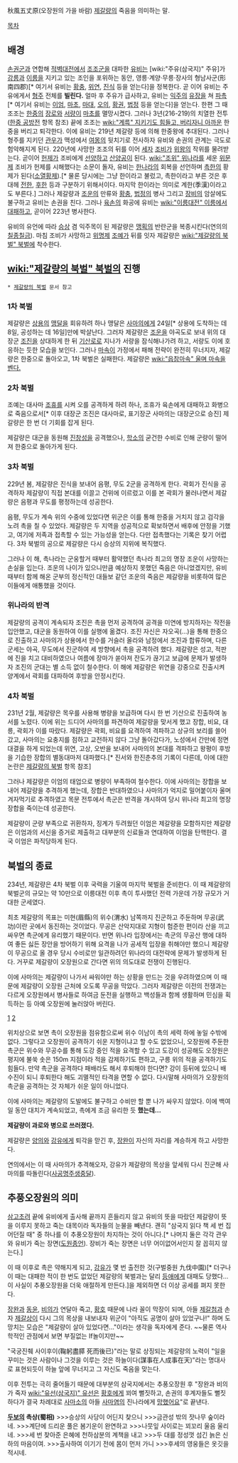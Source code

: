 秋風五丈原(오장원의 가을 바람)
[[제갈량]]의 죽음을 의미하는 말.


[[목차]]



== 배경 ==

[[손권]]군과 연합해 [[적벽대전]]에서 [[조조]]군을 대파한 [[유비]]는 [wiki:"주유(삼국지)" 주유]가 [[강릉]]과 [[이릉]]을 지키고 있는 조인을 포위하는 동안, 영릉·계양·무릉·장사의 형남사군(形南四郡)[* 여기서 유비는 [[황충]], [[위연]], [[진식]] 등을 얻는다]을 정복한다. 곧 이어 유비는 주유에게서 [[형주]] 전체를 '''빌린다.''' 얼마 후 주유가 급사하고, 유비는 [[익주]]의 [[유장]]을 쳐 [[파]][[촉]][* 여기서 유비는 [[이엄]], [[마초]], [[마대]], [[오의]], [[황권]], [[법정]] 등을 얻는다]을 얻는다. 한편 그 때 조조는 [[한중]]의 [[장로]]와 [[서량]]이 [[마초]]를 멸망시켰다. 그러나 3년(216-219)의 치열한 전투([[한중 공방전]] 항목 참조) 끝에 조조는 [[wiki:"계륵" 지키기도 힘들고, 버리자니 아까운]] 한중을 버리고 퇴각한다. 이에 유비는 219년 제갈량 등에 의해 한중왕에 추대된다. 그러나 형주를 지키던 [[관우]]가 맥성에서 [[여몽]]의 뒷치기로 전사하자 유비와 손권의 관계는 극도로 험악해지게 된다. 220년에 사망한 조조의 뒤를 이어 [[세자]] [[조비]]가 [[위왕]]의 작위를 물려받는다. 곧이어 [[헌제]]가 조비에게 [[선양]]하고 [[산양공]]이 된다. [[wiki:"조위" 위]]나라를 세운 [[위문제]] 조비가 헌제를 시해했다는 소문이 돌자, 유비는 [[한]]나라의 회복을 선언하며 [[촉한]]의 황제가 된다([[소열황제]]).[* 물론 당시에는 그냥 한이라고 불렀고, 촉한이라고 부른 것은 후대헤 [[전한]], [[후한]] 등과 구분하기 위해서이다. 마지막 한이라는 의미로 계한(季漢)이라고도 부른다.] 그러나 제갈량과 [[조운]]의 만류와 [[황충]], [[법정]]의 병사 그리고 [[장비]]의 암살에도 불구하고 유비는 손권을 친다. 그러나 [[육손]]의 화공에 유비는 [[wiki:"이릉대전" 이릉에서 대패]]하고, 곧이어 223년 병사한다.

유비의 유언에 따라 [[승상]] 겸 익주목이 된 제갈량은 [[맹획]]의 반란군을 복종시킨다(연의의 [[칠종칠금]]). 마침 조비가 사망하고 [[위명제]] [[조예]]가 뒤를 잇자 제갈량은 [[wiki:"제갈량의 북벌" 북벌]]에 착수한다.



== [[wiki:"제갈량의 북벌" 북벌]]의 진행 ==
 * [[제갈량의 북벌]] 문서 참고


=== 1차 북벌 ===

제갈량은 [[상용]]의 [[맹달]]을 회유하려 하나 맹달은 [[사마의]]에게 24일[* 상용에 도착하는 데 8일, 공성하는 데 16일]만에 박살난다. 그러자 제갈량은 [[조운]]을 야곡도로 보내 위의 대장군 [[조진]]을 상대하게 한 뒤 [[기산]]로로 지나가 서량을 잠식해나가려 하고, 서량도 이에 호응하는 듯한 모습을 보인다.
그러나 [[마속]]이 가정에서 패해 전략이 완전히 무너지자, 제갈량은 한중으로 돌아오고, 1차 북벌은 실패한다. 제갈량은 [[wiki:"읍참마속" 울며 마속을 벤다.]]


=== 2차 북벌 ===

조예는 대사마 [[조휴]]를 시켜 오를 공격하게 하려 하나, 조휴가 육손에게 대패하고 화병으로 죽음으로서[* 이후 대장군 조진은 대사마로, 표기장군 사마의는 대장군으로 승진] 제갈량은 한 번 더 기회를 잡게 된다.

제갈량은 대군을 동원해 [[진창]]성을 공격했으나, [[학소]]의 굳건한 수비로 인해 군량이 떨어져 한중으로 돌아가게 된다.


=== 3차 북벌 ===

229년 봄, 제갈량은 진식을 보내어 음평, 무도 2군을 공격하게 한다. 곽회가 진식을 공격하자 제갈량이 직접 본대를 이끌고 건위에 이르렀고 이를 본 곽회가 물러나면서 제갈량은 음평과 무도를 평정하는데 성공한다.

음평, 무도가 계속 위의 수중에 있었다면 위군은 이를 통해 한중을 거치지 않고 검각을 노려 촉을 칠 수 있었다. 제갈량은 두 지역을 성공적으로 확보하면서 배후에 안정을 기했고, 여기에 저족과 접촉할 수 있는 가능성을 얻는다. 다만 접촉했다는 기록은 찾기 어렵다. 3차 북벌의 공으로 제갈량은 다시 승상의 지위에 복직했다.

그러나 이 해, 촉나라는 군웅할거 때부터 활약했던 촉나라 최고의 명장 조운이 사망하는 손실을 입는다. 조운의 나이가 있으니만큼 예상하지 못했던 죽음은 아니었겠지만, 유비 때부터 함께 해온 군부의 정신적인 대들보 같던 조운의 죽음은 제갈량을 비롯하여 많은 이들에게 애통했을 것이다. 


=== 위나라의 반격 ===

제갈량의 공격이 계속되자 조진은 촉을 먼저 공격하여 공격을 미연에 방지하자는 작전을 입안했고, 대군을 동원하여 이를 실행에 옮겼다. 조진 자신은 자오곡(...)을 통해 한중으로 진출하고 사마의가 상용에서 한수를 거슬러 올라와 남정에서 조진과 합류하며, 다른 군세는 야곡, 무도에서 진군하여 세 방향에서 촉을 공격하려 했다.
제갈량은 성고, 적판에 진을 치고 대비하였으나 여름에 장마가 쏟아져 잔도가 끊기고 보급에 문제가 발생하자 조진의 군대는 별 소득 없이 철수한다. 이 해에 제갈량은 위연을 강중으로 진출시켜 양계에서 곽회를 대파하여 후방을 안정시킨다.


=== 4차 북벌 ===

231년 2월, 제갈량은 목우를 사용해 병량을 보급하며 다시 한 번 기산으로 진출하여 농서를 노렸다. 이에 위는 드디어 사마의를 파견하여 제갈량을 맞서게 했고 장합, 비요, 대릉, 곽회가 이를 따랐다.
제갈량은 곽회, 비요를 요격하여 격파하고 상규의 보리를 쓸어갔고, 사마의는 요충지를 점하고 교전하지 않다 그냥 돌아갔다가, 노성에서 간만에 정면대결을 하게 되었는데 위연, 고상, 오반을 보내어 사마의의 본대를 격파하고 왕평이 후방을 기습한 장합의 별동대마저 대파했다.[* 진서와 한진춘추의 기록이 다른데, 이에 대한 논란은 [[제갈량의 북벌]] 항목 참조]

그러나 제갈량은 이엄의 태업으로 병량이 부족하여 철수한다. 이에 사마의는 장합을 보내어 제갈량을 추격하게 했는데, 장합은 반대하였으나 사마의가 억지로 밀어붙이자 울며 겨자먹기로 추격하였고 목문 전투에서 촉군은 반격을 개시하여 당시 위나라 최고의 명장 장합을 죽이는데 성공한다. 

제갈량이 군량 부족으로 귀환하자, 징계가 두려웠던 이엄은 제갈량을 모함하지만 제갈량은 이엄과의 서신을 증거로 제출하고 대부분의 신료들과 연대하여 이엄을 탄핵한다. 결국 이엄은 파직당하게 된다.



== 북벌의 종료 ==

234년, 제갈량은 4차 북벌 이후 국력을 기울여 마지막 북벌을 준비한다. 이 때 제갈량의 북벌군의 규모는 약 10만으로 이릉대전 이후 촉이 투사했던 전력 가운데 가장 규모가 거대한 군세였다.

최초 제갈량의 목표는 미현(眉縣)의 위수(渭水) 남쪽까지 진군하고 주둔하며 무공(武功)이란 곳에서 동진하는 것이었다. 무공은 산악지대로 지형이 험준한 편이라 산을 끼고 싸우면 촉군에게 유리했기 때문이다. 반면 위나라 입장에서는 촉군의 무공산 행에 대하여 좋든 싫든 장안을 방어하기 위해 요격을 나가 공세적 입장을 취해야만 했으니 제갈량이 무공으로 올 경우 당시 수비로만 일관하려던 위나라의 대전략에 문제가 발생하게 된다. 거꾸로 제갈량이 오장원으로 간다면 위의 의도대로 전쟁이 진행된다.

이에 사마의는 제갈량이 나가서 싸워야만 하는 상황을 만드는 것을 우려하였으며 이 때문에 제갈량이 오장원 근처에 오도록 무공을 막았다.
그러자 제갈량은 이전의 전쟁과는 다르게 오장원에서 병사들로 하여금 둔전을 실행하고 백성들과 함께 생활하며 민심을 획득하는 등 아예 오장원에 눌러앉아 버린다.

[http://c2down.cyworld.co.kr/download?fid=642240e6808a2327ae14413cb71432fd&name=2013-09-18%2021%3B51%3B44.jpg]
[http://c2down.cyworld.co.kr/download?fid=642240e6808a23279567413cb50e43fd&name=20130921_011456.jpg]

위치상으로 보면 촉이 오장원을 점유함으로써 위수 이남이 촉의 세력 하에 놓일 수밖에 없다. 그렇다고 오장원이 공격하기 쉬운 지형이냐고 할 수도 없었으니, 오장원에 주둔한 촉군은 위수와 무공수를 통해 도강 중인 적을 요격할 수 있고 도강이 성공해도 오장원은 평지에 불쑥 솟은 150m 지점이라 적을 감제하기도 편하고, 구릉 위의 적을 공격하기도 힘들다. 만약 촉군을 공격하다 패배라도 해서 후퇴해야 한다면? 강이 등뒤에 있으니 배수진이 되니 후퇴한다 해도 괴멸적인 타격을 면할 수 없다. 다시말해 사마의가 오장원의 촉군을 공격하는 것 자체가 쉬운 일이 아니었다.

이에 사마의는 제갈량의 도발에도 불구하고 수비만 할 뿐 나가 싸우지 않았다. 이에 백여 일 동안 대치가 계속되었고, 촉에게 조금 유리한 듯 '''했는데...'''

'''제갈량이 과로와 병으로 쓰러졌다.'''

제갈량은 [[양의]]와 [[강유]]에게 퇴각을 맏긴 후, [[장완]]이 자신의 자리를 계승하게 하고 사망한다.

연의에서는 이 때 사마의가 추격해오자, 강유가 제갈량의 목상을 앞세워 다시 진군해 사마의를 따돌린다([[사공명주생중달]]).



== 추풍오장원의 의미 ==

[[삼고초려]] 끝에 유비에게 출사해 끝까지 흔들리지 않고 유비의 뜻을 따랐던 제갈량이 뜻을 이루지 못하고 죽는 대목이라 독자들의 눈물을 빼낸다. 괜히 "삼국지 읽다 책 세 번 집어던질 때" 중 하나를 이 추풍오장원이 차지하는 것이 아니다.[* 나머지 둘은 각각 관우와 유비가 죽는 장면([[도원종언]]). 장비가 죽는 장면은 너무 어이없어서인지 잘 꼽히지 않는다.]

이 때 이후로 촉은 약해지게 되고, [[강유]]가 몇 번 출전한 것(구벌중원 九伐中園)[* 더구나 이 때는 대패한 적이 한 번도 없었던 제갈량의 북벌과는 달리 [[등애]]에게 대패도 당했다... 이 사실이 추풍오장원을 더욱 애절하게 만든다.]을 제외하면 더 이상 공세를 펴지 못한다.

[[장완]]과 [[동윤]], [[비의]]가 연달아 죽고, [[황호]] 때문에 나라 꼴이 막장이 되며, 아들 [[제갈첨]]과 손자 [[제갈상]]이 다시 그의 목상을 내보내자 위군이 "아직도 공명이 살아 있었구나!" 하며 도망치는 모습은 "제갈량이 살아 있었다면..."이라는 생각을 독자에게 준다. ~~물론 역사학적인 관점에서 보면 부질없는 If놀이지만~~

"국궁진췌 사이후이(鞠躬盡膵 死而後已)"라는 말로 상징되는 제갈량의 노력이 "일을 꾸미는 것은 사람이나 그것을 이루는 것은 하늘이다(謀事在人成事在天)"라는 명대사로 표현되듯이 하늘 앞에 무너지고 그 자신도 죽음을 맞는다.

이후 전투는 극히 줄어들기 때문에 대부분의 삼국지에서는 추풍오장원 후 "장완과 비의가 죽자 [[wiki:"유선(삼국지)" 유선]]은 [[황호]]에게 꾀여 뻘짓하고, 손권의 후계자들도 뻘짓하다가 결국 차례대로 [[사마소]]의 아들 [[사마염]]의 진나라에게 [[망했어요]]"로 끝낸다.


'''[[두보]]의 촉상(蜀相)'''
>>>승상의 사당이 어딘지 찾으니
>>>금관성 밖의 잣나무 숲이라네.
>>>계단에 드리운 풀은 봄기운이 완연하고
>>>나뭇잎 사이로는 꾀꼬리 울음 울리네.
>>>세 번 찾아준 은혜에 천하삼분의 계책을 내고
>>>두 대를 정성껏 섬긴 늙은 신하의 마음이여.
>>>출사하여 이기기 전에 몸이 먼저 가니
>>>후세의 영웅들은 옷깃을 적시네.
